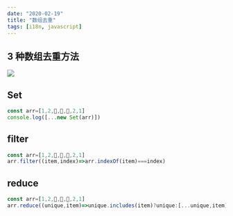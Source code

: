 ```yaml
---
date: "2020-02-19"
title: "数组去重"
tags: [i18n, javascript]
---
```


## 3 种数组去重方法

![](https://cdn.jsdelivr.net/gh/funnypan/pics@master/img/20200413152655.png)

## Set

```javascript
const arr=[1,2,🤩,🤩,🤩,2,1]
console.log([...new Set(arr)])
```

## filter

```javascript
const arr=[1,2,🤩,🤩,🤩,2,1]
arr.filter((item,index)=>arr.indexOf(item)===index)
```

## reduce

```javascript
const arr=[1,2,🤩,🤩,🤩,2,1]
arr.reduce((unique,item)=>unique.includes(item)?unique:[...unique,item],[])
```
